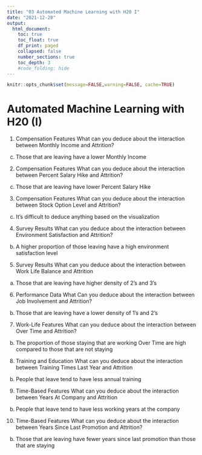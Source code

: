 ```yaml
---
title: "03 Automated Machine Learning with H20 I"
date: "2021-12-28"
output:
  html_document:
    toc: true
    toc_float: true
    df_print: paged
    collapsed: false
    number_sections: true
    toc_depth: 3
    #code_folding: hide
---
```


```r
knitr::opts_chunk$set(message=FALSE,warning=FALSE, cache=TRUE)
```




# Automated Machine Learning with H20 (I)

1. Compensation Features
What can you deduce about the interaction between Monthly Income and Attrition?
c. Those that are leaving have a lower Monthly Income

2. Compensation Features
What can you deduce about the interaction between Percent Salary Hike and Attrition?
c. Those that are leaving have lower Percent Salary Hike

3. Compensation Features
What can you deduce about the interaction between Stock Option Level and Attrition?
c. It's difficult to deduce anything based on the visualization

4. Survey Results
What can you deduce about the interaction between Environment Satisfaction and Attrition?
b. A higher proportion of those leaving have a high environment satisfaction level

5. Survey Results
What can you deduce about the interaction between Work Life Balance and Attrition
a. Those that are leaving have higher density of 2's and 3's

6. Performance Data
What Can you deduce about the interaction between Job Involvement and Attrition?
b. Those that are leaving have a lower density of 1's and 2's

7. Work-Life Features
What can you deduce about the interaction between Over Time and Attrition?
b. The proportion of those staying that are working Over Time are high compared to those that are not staying

8. Training and Education
What can you deduce about the interaction between Training Times Last Year and Attrition
b. People that leave tend to have less annual training

9. Time-Based Features
What can you deduce about the interaction between Years At Company and Attrition
b. People that leave tend to have less working years at the company


10. Time-Based Features
What can you deduce about the interaction between Years Since Last Promotion and Attrition?
b. Those that are leaving have fewer years since last promotion than those that are staying
